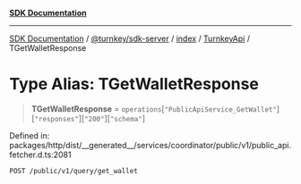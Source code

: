 [**SDK Documentation**](../../../../../../README.mdx)

***

[SDK Documentation](../../../../../../packages.mdx) / [@turnkey/sdk-server](../../../../README.mdx) / [index](../../../README.mdx) / [TurnkeyApi](../README.mdx) / TGetWalletResponse

# Type Alias: TGetWalletResponse

> **TGetWalletResponse** = `operations`\[`"PublicApiService_GetWallet"`\]\[`"responses"`\]\[`"200"`\]\[`"schema"`\]

Defined in: packages/http/dist/\_\_generated\_\_/services/coordinator/public/v1/public\_api.fetcher.d.ts:2081

`POST /public/v1/query/get_wallet`
